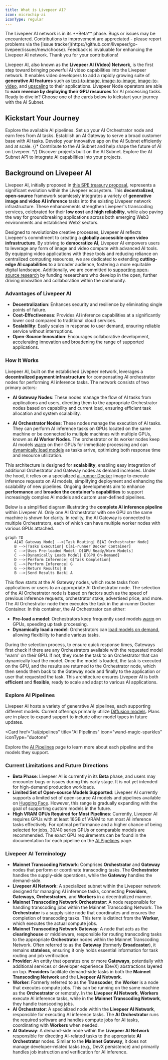 ```yaml
---
title: What is Livepeer AI?
icon: microchip-ai
iconType: regular
---
```


<Warning>
  The Livepeer AI network is in its **Beta** phase. Bugs or issues may be
  encountered. Contributions to improvement are appreciated - please report
  problems via the [issue
  tracker](https://github.com/livepeer/go-livepeer/issues/new/choose). Feedback
  is invaluable for enhancing the Livepeer AI network. Thank you for your
  contributions!
</Warning>

Livepeer AI, also known as the **Livepeer AI (Video) Network**, is the first step toward
bringing powerful AI video capabilities into the Livepeer network. It enables
video developers to add a rapidly growing suite of **generative AI features**
such as [text-to-image](/ai/pipelines/text-to-image),
[image-to-image](/ai/pipelines/image-to-image),
[image-to-video](/ai/pipelines/image-to-video), and
[upscaling](/ai/pipelines/upscale) to their applications. Livepeer Node
operators are able to **earn revenue by deploying their GPU resources** for AI
processing tasks. Ready to dive in? Choose one of the cards below to kickstart
your journey with the AI Subnet.

## Kickstart Your Journey

<CardGroup cols={3}>
  <Card
    href="/ai/pipelines"
    title="AI Pipelines"
    icon="wand-magic-sparkles"
    iconType="duotone"
  >
    Explore the available AI pipelines.
  </Card>
  <Card
    href="/ai/orchestrators/get-started"
    title="Set up AI Orchestrator"
    icon="robot"
    iconType="duotone"
  >
    Set up your AI Orchestrator node and earn fees from AI tasks.
  </Card>
  <Card
    href="/ai/gateways/get-started"
    title="Set up AI Gateway"
    icon="play"
    iconType="duotone"
  >
    Establish an AI Gateway to serve a broad customer base with AI tasks.
  </Card>
  <Card
    href="/ai/builders"
    title="Build Your App"
    icon="screwdriver-wrench"
    iconType="duotone"
  >
    Develop your innovative app on the AI Subnet efficiently and at scale.
  </Card>
  {/* <Card
    href="/ai/contribute/overview"
    title="Contribute to AI Subnet"
    icon="heart"
    iconType="duotone"
  >
    Contribute to the AI Subnet and help shape the future of AI on Livepeer.
  </Card> */}
  <Card title="Showcase" href="/ai/builders/showcase" icon="star">
    Discover projects built on the AI Subnet.
  </Card>
  <Card
    href="/ai/api-reference"
    title="AI API Reference"
    icon="rectangle-terminal"
    iconType="duotone"
  >
    Explore the AI Subnet API to integrate AI capabilities into your projects.
  </Card>
</CardGroup>

## Background on Livepeer AI

Livepeer AI, initially proposed in
[this SPE treasury proposal](https://explorer.livepeer.org/treasury/82843445347363563575858115586375001878287509193479217286690041153234635982713),
represents a significant evolution within the Livepeer ecosystem. This
**decentralized**, **open-source** framework seamlessly integrates a variety of
**generative image and video AI inference** tasks into the existing Livepeer
network infrastructure. These enhancements strengthen Livepeer's transcoding
services, celebrated for their **low cost** and **high reliability**, while also
paving the way for groundbreaking applications across both emerging Web3
environments and established Web2 sectors.

Designed to revolutionize creative processes, Livepeer AI reflects Livepeer's
commitment to creating a **globally accessible open video infrastructure**. By
striving to **democratize AI**, Livepeer AI empowers users to leverage any form
of image and video compute with advanced AI tools. By equipping video
applications with these tools and reducing reliance on centralized computing
resources, we are dedicated to extending **cutting-edge AI capabilities** to a
broader audience, fostering a more equitable digital landscape. Additionally, we
are committed to
[supporting open-source research](https://livepeer.notion.site/Livepeer-Grants-Program-f91071b5030d4c31ad4dd08e7c026526)
by funding researchers who develop in the open, further driving innovation and
collaboration within the community.

### Advantages of Livepeer AI

- **Decentralization**: Enhances security and resilience by eliminating single
  points of failure.
- **Cost-Effectiveness**: Provides AI inference capabilities at a significantly
  lower cost compared to traditional cloud services.
- **Scalability**: Easily scales in response to user demand, ensuring reliable
  service without interruptions.
- **Open-Source Innovation**: Encourages collaborative development, accelerating
  innovation and broadening the range of supported applications.

### How It Works

Livepeer AI, built on the established Livepeer network, leverages a
**decentralized payment infrastructure** for compensating AI orchestrator nodes
for performing AI inference tasks. The network consists of two primary actors:

- **AI Gateway Nodes**: These nodes manage the flow of AI tasks from
  applications and users, directing them to the appropriate Orchestrator nodes
  based on capability and current load, ensuring efficient task allocation and
  system scalability.

- **AI Orchestrator Nodes**: These nodes manage the execution of AI tasks. They
  can perform AI inference tasks on GPUs located on the same machine or be
  connected to multiple machines with multiple GPUs, known as **AI Worker
  Nodes**. The orchestrator or its worker nodes keep AI models
  [warm](/ai/pipelines/overview#warm-models) on their GPUs for immediate
  processing and can
  [dynamically load models](/ai/pipelines/overview#on-demand-models) as tasks
  arrive, optimizing both response time and resource utilization.

This architecture is designed for **scalability**, enabling easy integration of
additional Orchestrator and Gateway nodes as demand increases. Under the hood,
it relies on a specialized
[ai-runner Docker](https://hub.docker.com/r/livepeer/ai-runner) image to execute
inference requests on AI models, simplifying deployment and enhancing the
scalability of new pipelines. Ongoing developments aim to enhance
**performance** and **broaden the container's capabilities** to support
increasingly complex AI models and custom user-defined pipelines.

Below is a simplified diagram illustrating the **complete AI inference
pipeline** within Livepeer AI. Only one AI Orchestrator with one GPU on the same
machine is shown for clarity. In reality, the AI Gateway is connected to
multiple Orchestrators, each of which can have multiple worker nodes with
various GPUs attached.

```mermaid
graph TD
    A[AI Gateway Node] -->|Task Routing| B[AI Orchestrator Node]
    B -->|Tasks Execution| C[ai-runner Docker Container]
    C -->|Uses Pre-loaded Model| D[GPU Ready/Warm Models]
    C -->|Dynamically Loads Model| E[GPU On-Demand]
    D -->|Perform Inference| G[Task Completion]
    E -->|Perform Inference| G
    G -->|Return Results| B
    B -->|Send Results Back| A
```

This flow starts at the AI Gateway nodes, which route tasks from applications or
users to an appropriate AI Orchestrator node. The selection of the AI
Orchestrator node is based on factors such as the speed of previous inference
requests, orchestrator stake, advertised price, and more. The AI Orchestrator
node then executes the task in the ai-runner Docker Container. In this
container, the AI Orchestrator can either:

- **Pre-load a model**: Orchestrators keep frequently used models
  [warm](ai/pipelines/overview#warm-models) on GPUs, speeding up task
  processing.
- **Dynamically load a model**: Orchestrators can
  [load models on demand](ai/pipelines/overview#on-demand-models), allowing
  flexibility to handle various tasks.

During the selection process, to ensure quick response times, Gateways first
check if there are any Orchestrators available with the requested model 'warm'
on their GPU. If not, they route the task to an Orchestrator that can
dynamically load the model. Once the model is loaded, the task is executed on
the GPU, and the results are returned to the Orchestrator node, which then sends
them back to the Gateway node and finally to the application or user that
requested the task. This architecture ensures Livepeer AI is both **efficient**
and **flexible**, ready to scale and adapt to various AI applications.

### Explore AI Pipelines

Livepeer AI hosts a variety of generative AI pipelines, each supporting
different models. Current offerings primarily utilize
[Diffusion models](https://huggingface.co/docs/diffusers/en/index). Plans are in
place to expand support to include other model types in future updates.

<Card
  href="/ai/pipelines"
  title="AI Pipelines"
  icon="wand-magic-sparkles"
  iconType="duotone"
>
  Explore the [AI Pipelines](/ai/pipelines) page to learn more about each
  pipeline and the models they support.
</Card>

### Current Limitations and Future Directions

- **Beta Phase**: Livepeer AI is currently in its **Beta** phase, and users may
  encounter bugs or issues during this early stage. It is not yet intended for
  high-demand production workloads.
- **Limited Set of Open-source Models Supported**: Livepeer AI currently
  supports a limited set of open-source AI models and pipelines available on
  [Hugging Face](https://huggingface.co/models). However, this range is
  gradually expanding with the goal of supporting custom models in the future.
- **High VRAM GPUs Required for Most Pipelines**: Currently, Livepeer AI
  requires GPUs with at least 16GB of VRAM to run most AI inference tasks
  effectively. For optimal performance and a higher chance of being selected for
  jobs, 30/40 series GPUs or comparable models are recommended. The exact GPU
  requirements can be found in the documentation for each pipeline on the
  [AI Pipelines](/ai/pipelines) page.

### Livepeer AI Terminology

- **Mainnet Transcoding Network**: Comprises **Orchestrator** and **Gateway**
  nodes that perform or coordinate transcoding tasks. The **Orchestrator**
  handles the supply-side operations, while the **Gateway** handles the
  demand-side.
- **Livepeer AI Network**: A specialized subnet within the Livepeer network
  designed for managing AI inference tasks, connecting **Providers**,
  **Gateways**, **Orchestrators**, and **Workers** in a decentralized manner.
- **Mainnet Transcoding Network Orchestrator**: A node responsible for handling
  transcoding jobs within the Mainnet Transcoding Network. The **Orchestrator**
  is a supply-side node that coordinates and ensures the completion of
  transcoding tasks. This term is distinct from the **Worker**, which executes
  the actual compute jobs.
- **Mainnet Transcoding Network Gateway**: A node that acts as the
  **clearinghouse** or middleware, responsible for routing transcoding tasks to
  the appropriate **Orchestrator** nodes within the Mainnet Transcoding Network.
  Often referred to as the **Gateway** (formerly **Broadcaster**), it remains
  **stateless**, ensuring it only holds essential information for task routing
  and job verification.
- **Provider**: An entity that operates one or more **Gateways**, potentially
  with additional services or developer experience (DevX) abstractions layered
  on top. **Providers** facilitate demand-side tasks in both the **Mainnet
  Transcoding Network** and the **Livepeer AI Network**.
- **Worker**: Formerly referred to as the **Transcoder**, the **Worker** is a
  node that executes compute jobs. This can be running on the same machine as
  the **Orchestrator** or remotely. In the **Livepeer AI Network**, **Workers**
  execute AI inference tasks, while in the **Mainnet Transcoding Network**, they
  handle transcoding jobs.
- **AI Orchestrator**: A specialized node within the **Livepeer AI Network**,
  responsible for executing AI inference tasks. The **AI Orchestrator** runs the
  required software and handles compute jobs for AI tasks, coordinating with
  **Workers** when needed.
- **AI Gateway**: A demand-side node within the **Livepeer AI Network**
  responsible for directing AI-related tasks to the appropriate **AI
  Orchestrator** nodes. Similar to the **Mainnet Gateway**, it does not manage
  developer-related tasks (e.g., DevX persistence) and primarily handles job
  instruction and verification for AI inference.
